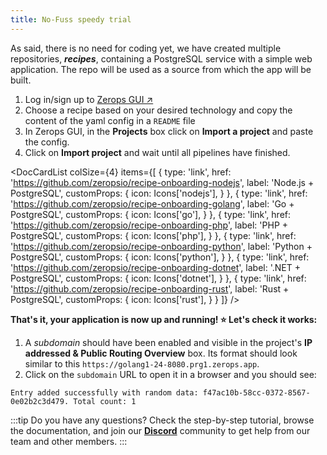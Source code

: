 ```yaml
---
title: No-Fuss speedy trial
---
```



As said, there is no need for coding yet, we have created multiple repositories, ***recipes***, containing a PostgreSQL service with a simple web application. The repo will be used as a source from which the app will be built.

1. Log in/sign up to [Zerops GUI ↗](https://app.zerops.io)
2. Choose a recipe based on your desired technology and copy the content of the yaml config in a `README` file
3. In Zerops GUI, in the **Projects** box click on **Import a project** and paste the config.
4. Click on **Import project** and wait until all pipelines have finished.

<DocCardList colSize={4} items={[
  {
    type: 'link',
    href: 'https://github.com/zeropsio/recipe-onboarding-nodejs',
    label: 'Node.js + PostgreSQL',
    customProps: {
      icon: Icons['nodejs'],
    }
  },
  {
    type: 'link',
    href: 'https://github.com/zeropsio/recipe-onboarding-golang',
    label: 'Go + PostgreSQL',
    customProps: {
      icon: Icons['go'],
    }
  },
  {
    type: 'link',
    href: 'https://github.com/zeropsio/recipe-onboarding-php',
    label: 'PHP + PostgreSQL',
    customProps: {
      icon: Icons['php'],
    }
  },
  {
    type: 'link',
    href: 'https://github.com/zeropsio/recipe-onboarding-python',
    label: 'Python + PostgreSQL',
    customProps: {
      icon: Icons['python'],
    }
  },
  {
    type: 'link',
    href: 'https://github.com/zeropsio/recipe-onboarding-dotnet',
    label: '.NET + PostgreSQL',
    customProps: {
      icon: Icons['dotnet'],
    }
  },
  {
    type: 'link',
    href: 'https://github.com/zeropsio/recipe-onboarding-rust',
    label: 'Rust + PostgreSQL',
    customProps: {
      icon: Icons['rust'],
    }
  }
]} />

**That's it, your application is now up and running! :star: Let's check it works:**

1. A *subdomain* should have been enabled and visible in the project's **IP addressed & Public Routing Overview** box. Its format should look similar to this `https://golang1-24-8080.prg1.zerops.app`.
2. Click on the <code>subdomain</code> URL to open it in a browser and you should see:

```
Entry added successfully with random data: f47ac10b-58cc-0372-8567-0e02b2c3d479. Total count: 1
```

:::tip
Do you have any questions? Check the step-by-step tutorial, browse the documentation, and join our **[Discord](https://discord.com/invite/WDvCZ54)** community to get help from our team and other members.
:::
